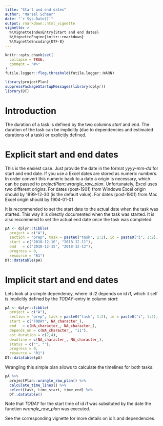 ```yaml
---
title: "Start and end dates"
author: "Marsel Scheer"
date: "`r Sys.Date()`"
output: rmarkdown::html_vignette
vignette: >
  %\VignetteIndexEntry{Start and end dates}
  %\VignetteEngine{knitr::rmarkdown}
  %\VignetteEncoding{UTF-8}
---
```


```r
knitr::opts_chunk$set(
  collapse = TRUE,
  comment = "#>"
)
futile.logger::flog.threshold(futile.logger::WARN)

library(projectPlan)
suppressPackageStartupMessages(library(dplyr))
library(DT)
```

# Introduction

The duration of a task is defined by the two columns *start* and *end*. The duration of the task
can be implicitly (due to dependencies and estimated durations of a task) or explicitly defined.

# Explicit start and end dates

This is the easiest case. Just provide the date in the format *yyyy-mm-dd* for start and end date.
If you use a Excel dates are stored as numeric numbers. In order convert this numeric back to a 
date a origin is necessary, which can be passed to *projectPlan::wrangle_raw_plan*. 
Unfortunately, Excel uses two different origins. For dates (post-1901) from Windows Excel origin 
should by 1899-12-30 (is the default value). For dates (post-1901) from Mac Excel origin should 
by 1904-01-01. 

It is recommended to set the start date to the actual date when the task was started. 
This way it is directly documented when the task was started. It is also recommend to set the
actual end date once the task was completed.

```r
pA <- dplyr::tibble(
  project = c("A"), 
  section = "prep", task = paste0("task", 1:2), id = paste0("i", 1:2), 
  start = c("2018-12-10", "2018-12-11"),
  end   = c("2018-12-15", "2018-12-12"),
  progress = 0, 
  resource = "R1")
DT::datatable(pA)
```

# Implicit start and end dates

Lets look at a simple dependency, where id *i2* depends on id *i1*, which it self is implicitly defined by the *TODAY*-entry 
in column *start*:
```r
pA <- dplyr::tibble(
  project = c("A"), 
  section = "prep", task = paste0("task", 1:2), id = paste0("i", 1:2), 
  start = c("TODAY", NA_character_),
  end   = c(NA_character_, NA_character_),
  depends_on = c(NA_character_, "i1"),
  est_duration = c(2,4),
  deadline = c(NA_character_, NA_character_),
  status = c("", ""),
  progress = 0, 
  resource = "R1")
DT::datatable(pA)
```

Wrangling this simple plan allows to calculate the timelines for both tasks:

```r
pA %>% 
  projectPlan::wrangle_raw_plan() %>% 
  calculate_time_lines() %>% 
  select(task, time_start, time_end) %>% 
  DT::datatable()
```

Note that *TODAY* for the start time of id *i1* was subsituted by the date the function *wrangle_raw_plan*
was executed.

See the corresponding vignette for more details on id's and dependencies.
